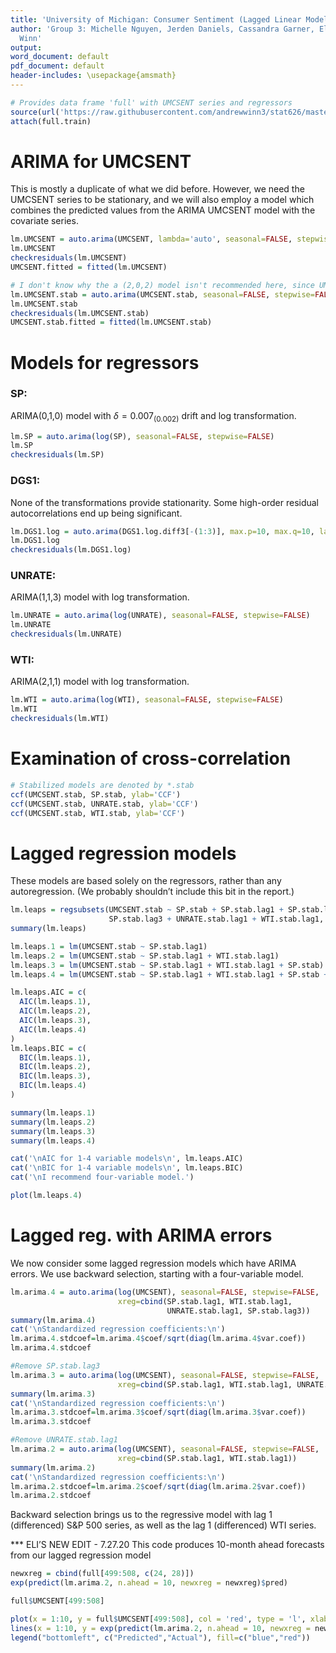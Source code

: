 ```yaml
---
title: 'University of Michigan: Consumer Sentiment (Lagged Linear Models)'
author: 'Group 3: Michelle Nguyen, Jerden Daniels, Cassandra Garner, Eli Hymson, Andrew
  Winn'
output:
word_document: default
pdf_document: default
header-includes: \usepackage{amsmath}
---
```


```r
# Provides data frame 'full' with UMCSENT series and regressors
source(url('https://raw.githubusercontent.com/andrewwinn3/stat626/master/Data/Setup.R'))
attach(full.train)
```

# ARIMA for UMCSENT
This is mostly a duplicate of what we did before. However, we need the UMCSENT series to be stationary, and we will also employ a model which combines the predicted values from the ARIMA UMCSENT model with the covariate series.
```r
lm.UMCSENT = auto.arima(UMCSENT, lambda='auto', seasonal=FALSE, stepwise = FALSE)
lm.UMCSENT
checkresiduals(lm.UMCSENT)
UMCSENT.fitted = fitted(lm.UMCSENT)

# I don't know why the a (2,0,2) model isn't recommended here, since UMCSENT.stab is produced by the recommendationded transformation in the previous code, being a (2,1,2) model with $\lambda = 2$ Box-Cox transformation.
lm.UMCSENT.stab = auto.arima(UMCSENT.stab, seasonal=FALSE, stepwise=FALSE)
lm.UMCSENT.stab
checkresiduals(lm.UMCSENT.stab)
UMCSENT.stab.fitted = fitted(lm.UMCSENT.stab)
```


# Models for regressors

### SP:
ARIMA(0,1,0) model with $\delta = 0.007_{(0.002)}$ drift and log transformation.
```r
lm.SP = auto.arima(log(SP), seasonal=FALSE, stepwise=FALSE)
lm.SP
checkresiduals(lm.SP)
```

### DGS1:
None of the transformations provide stationarity. Some high-order residual autocorrelations end up being significant.
```r
lm.DGS1.log = auto.arima(DGS1.log.diff3[-(1:3)], max.p=10, max.q=10, lambda="auto", seasonal=FALSE, stepwise=FALSE)
lm.DGS1.log
checkresiduals(lm.DGS1.log)
```

### UNRATE:
ARIMA(1,1,3) model with log transformation.
```r
lm.UNRATE = auto.arima(log(UNRATE), seasonal=FALSE, stepwise=FALSE)
lm.UNRATE
checkresiduals(lm.UNRATE)
```

### WTI:
ARIMA(2,1,1) model with log transformation.
```r
lm.WTI = auto.arima(log(WTI), seasonal=FALSE, stepwise=FALSE)
lm.WTI
checkresiduals(lm.WTI)
```

# Examination of cross-correlation
```r
# Stabilized models are denoted by *.stab
ccf(UMCSENT.stab, SP.stab, ylab='CCF')
ccf(UMCSENT.stab, UNRATE.stab, ylab='CCF')
ccf(UMCSENT.stab, WTI.stab, ylab='CCF')
```  

 
# Lagged regression models
These models are based solely on the regressors, rather than any autoregression. (We probably shouldn't include this bit in the report.)
```r
lm.leaps = regsubsets(UMCSENT.stab ~ SP.stab + SP.stab.lag1 + SP.stab.lag2 +
                      SP.stab.lag3 + UNRATE.stab.lag1 + WTI.stab.lag1, data = full.train)
summary(lm.leaps)

lm.leaps.1 = lm(UMCSENT.stab ~ SP.stab.lag1)
lm.leaps.2 = lm(UMCSENT.stab ~ SP.stab.lag1 + WTI.stab.lag1)
lm.leaps.3 = lm(UMCSENT.stab ~ SP.stab.lag1 + WTI.stab.lag1 + SP.stab)
lm.leaps.4 = lm(UMCSENT.stab ~ SP.stab.lag1 + WTI.stab.lag1 + SP.stab + SP.stab.lag2)

lm.leaps.AIC = c(
  AIC(lm.leaps.1),
  AIC(lm.leaps.2),
  AIC(lm.leaps.3),
  AIC(lm.leaps.4)
)
lm.leaps.BIC = c(
  BIC(lm.leaps.1),
  BIC(lm.leaps.2),
  BIC(lm.leaps.3),
  BIC(lm.leaps.4)
)

summary(lm.leaps.1)
summary(lm.leaps.2)
summary(lm.leaps.3)
summary(lm.leaps.4)

cat('\nAIC for 1-4 variable models\n', lm.leaps.AIC)
cat('\nBIC for 1-4 variable models\n', lm.leaps.BIC)
cat('\nI recommend four-variable model.')

plot(lm.leaps.4)
```

# Lagged reg. with ARIMA errors
We now consider some lagged regression models which have ARIMA errors. We use backward selection, starting with a four-variable model.

```r
lm.arima.4 = auto.arima(log(UMCSENT), seasonal=FALSE, stepwise=FALSE,
                        xreg=cbind(SP.stab.lag1, WTI.stab.lag1,
                                   UNRATE.stab.lag1, SP.stab.lag3))
summary(lm.arima.4)
cat('\nStandardized regression coefficients:\n')
lm.arima.4.stdcoef=lm.arima.4$coef/sqrt(diag(lm.arima.4$var.coef))
lm.arima.4.stdcoef

#Remove SP.stab.lag3
lm.arima.3 = auto.arima(log(UMCSENT), seasonal=FALSE, stepwise=FALSE,
                        xreg=cbind(SP.stab.lag1, WTI.stab.lag1, UNRATE.stab.lag1))
summary(lm.arima.3)
cat('\nStandardized regression coefficients:\n')
lm.arima.3.stdcoef=lm.arima.3$coef/sqrt(diag(lm.arima.3$var.coef))
lm.arima.3.stdcoef

#Remove UNRATE.stab.lag1
lm.arima.2 = auto.arima(log(UMCSENT), seasonal=FALSE, stepwise=FALSE,
                        xreg=cbind(SP.stab.lag1, WTI.stab.lag1))
summary(lm.arima.2)
cat('\nStandardized regression coefficients:\n')
lm.arima.2.stdcoef=lm.arima.2$coef/sqrt(diag(lm.arima.2$var.coef))
lm.arima.2.stdcoef
```

Backward selection brings us to the regressive model with lag 1 (differenced) S&P 500 series, as well as the lag 1 (differenced) WTI series.

*** ELI'S NEW EDIT - 7.27.20
This code produces 10-month ahead forecasts from our lagged regression model

```r
newxreg = cbind(full[499:508, c(24, 28)])
exp(predict(lm.arima.2, n.ahead = 10, newxreg = newxreg)$pred)

full$UMCSENT[499:508]

plot(x = 1:10, y = full$UMCSENT[499:508], col = 'red', type = 'l', xlab = "Months from June 2019", ylab = "Sentiment", main = "The Pandemic Ruins Everything")
lines(x = 1:10, y = exp(predict(lm.arima.2, n.ahead = 10, newxreg = newxreg)$pred), col = 'blue')
legend("bottomleft", c("Predicted","Actual"), fill=c("blue","red"))
```
